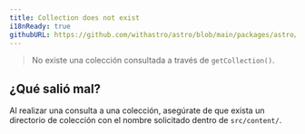 ```yaml
---
title: Collection does not exist
i18nReady: true
githubURL: https://github.com/withastro/astro/blob/main/packages/astro/src/core/errors/errors-data.ts
---
```


> No existe una colección consultada a través de `getCollection()`.

## ¿Qué salió mal?
Al realizar una consulta a una colección, asegúrate de que exista un directorio de colección con el nombre solicitado dentro de `src/content/`.
